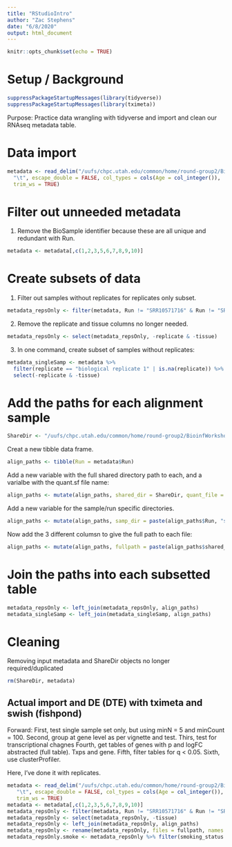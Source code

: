 ```yaml
---
title: "RStudioIntro"
author: "Zac Stephens"
date: "6/8/2020"
output: html_document
---
```


```r
knitr::opts_chunk$set(echo = TRUE)
```

# Setup / Background
```r
suppressPackageStartupMessages(library(tidyverse))
suppressPackageStartupMessages(library(tximeta))
```
Purpose: Practice data wrangling with tidyverse and import and clean our RNAseq metadata table.

# Data import

```r
metadata <- read_delim("/uufs/chpc.utah.edu/common/home/round-group2/BioinfWorkshop2020/Part3_R_RNAseq/metadata/SraRunTable_RNAseq_BiopsyOnly.txt",
  "\t", escape_double = FALSE, col_types = cols(Age = col_integer()),
  trim_ws = TRUE)
```

# Filter out unneeded metadata
1. Remove the BioSample identifier because these are all unique and redundant with Run.
```r
metadata <- metadata[,c(1,2,3,5,6,7,8,9,10)]
```


# Create subsets of data
1. Filter out samples without replicates for replicates only subset.
```r
metadata_repsOnly <- filter(metadata, Run != "SRR10571716" & Run != "SRR10571713" & Run != "SRR10571682" & is.na(replicate) == FALSE)
```
2. Remove the replicate and tissue columns no longer needed.
```r
metadata_repsOnly <- select(metadata_repsOnly, -replicate & -tissue)
```

3. In one command, create subset of samples without replicates:
```r
metadata_singleSamp <- metadata %>%
  filter(replicate == "biological replicate 1" | is.na(replicate)) %>%
  select(-replicate & -tissue)

```

# Add the paths for each alignment sample

```r
ShareDir <- "/uufs/chpc.utah.edu/common/home/round-group2/BioinfWorkshop2020/Part3_R_RNAseq/BiopsyOnly"
```
Creat a new tibble data frame.
```r
align_paths <- tibble(Run = metadata$Run)
```
Add a new variable with the full shared directory path to each, and a varialbe with the quant.sf file name:
```r
align_paths <- mutate(align_paths, shared_dir = ShareDir, quant_file = "quant.sf")
```
Add a new variable for the sample/run specific directories.
```r
align_paths <- mutate(align_paths, samp_dir = paste(align_paths$Run, "salm_quant", sep = "_"))
```
Now add the 3 different columsn to give the full path to each file:
```r
align_paths <- mutate(align_paths, fullpath = paste(align_paths$shared_dir, align_paths$samp_dir, align_paths$quant_file, sep = "/")) %>% select(Run, fullpath)
```

# Join the paths into each subsetted table
```r
metadata_repsOnly <- left_join(metadata_repsOnly, align_paths)
metadata_singleSamp <- left_join(metadata_singleSamp, align_paths)

```
# Cleaning
Removing input metadata and ShareDir objects no longer required/duplicated
```r
rm(ShareDir, metadata)
```


## Actual import and DE (DTE) with tximeta and swish (fishpond)



Forward: First, test single sample set only, but using minN = 5 and minCount = 100.
  Second, group at gene level as per vignette and test.
  Thirs, test for transcriptional chagnes
  Fourth, get tables of genes with p and logFC abstracted (full table). Txps and gene.
  Fifth, filter tables for q < 0.05.
  Sixth, use clusterProfiler.


Here, I've done it with replicates. 
```r
metadata <- read_delim("/uufs/chpc.utah.edu/common/home/round-group2/BioinfWorkshop2020/Part3_R_RNAseq/metadata/SraRunTable_RNAseq_BiopsyOnly.txt",
   "\t", escape_double = FALSE, col_types = cols(Age = col_integer()),
   trim_ws = TRUE)
metadata <- metadata[,c(1,2,3,5,6,7,8,9,10)]
metadata_repsOnly <- filter(metadata, Run != "SRR10571716" & Run != "SRR10571713" & Run != "SRR10571682" & is.na(replicate) == FALSE)
metadata_repsOnly <- select(metadata_repsOnly, -tissue)
metadata_repsOnly <- left_join(metadata_repsOnly, align_paths)
metadata_repsOnly <- rename(metadata_repsOnly, files = fullpath, names = Run)
metadata_repsOnly.smoke <- metadata_repsOnly %>% filter(smoking_status != "Ex-smoker") %>% mutate(smoking_status = as.factor(smoking_status), asthma_status = as.factor(asthma_status))
```

